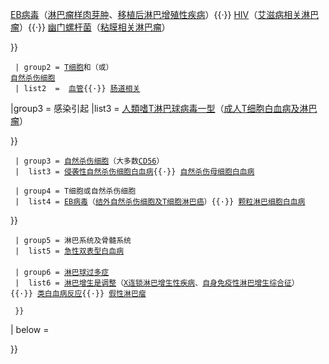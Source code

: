 {{Navbox
| name  = 恶性淋巴瘤
| title = [[惡性血液病]]/[[白血病]]组织学（[[國際疾病分類腫瘤學|ICD-O]] 9590-9989、[[ICD-10_Chapter_II:_Neoplasms#.28C81-C96.29_Malignant_neoplasms.2C_stated_or_presumed_to_be_primary.2C_of_lymphoid.2C_haematopoietic_and_related_tissue|C81-C96]]、[[ICD-9編碼列表 (140–239)#淋巴及造血組織之惡性腫瘤 (200–208)|200-208]]）<BR>[[淋巴系统]]/[[淋巴增生]]、[[淋巴瘤]]/[[淋巴性白血病]]（9590-9739、9800-9839）
| titlestyle = background:Silver
| groupstyle = background-color: LightGreen
| belowstyle = background:LightGreen;

| group1 = 
|  list1 =  {{Navbox subgroup
  | groupstyle = background-color: LightGreen

  | group1 = [[淋巴瘤|B细胞]]<BR>（[[B细胞淋巴瘤|淋巴瘤]]、[[B细胞白血病|白血病]]）<BR>（大多数[[CD19受体|CD19]]、[[CD20受体|CD19]]）
  |  list1 = {{Navbox subgroup
  | groupstyle = background-color: LightGreen

  | group1 = 根据病情/<BR>标志物
  |  list1 = {{Navbox subgroup
  | groupstyle = background-color: LightGreen

| group1 = [[末端脫氧核苷酸轉移酶|TdT]]+
| list1  = [[急性淋巴细胞白血病]]（[[前體B細胞淋巴細胞白血病]]）

  | group2 = TdT-
  | list2  = 


  | group3 = [[CD5受体|CD5]]+
  |  list3 = [[普通B细胞]]（[[B细胞慢性淋巴细胞白血病]]）<BR>

{{le|被套區|mantle zone}}（[[被套細胞淋巴瘤]]）

  | group6 = [[CD22受体|CD22]]+
  |  list6 = [[幼B淋巴细胞白血病]]{{·}} [[CD11c]]（[[毛细胞白血病]]）

  | group7 = [[CD79A受体|CD79a]]+
  |  list7 = [[发生中心]]/[[滤泡B细胞]]（[[滤泡性淋巴瘤]]、[[伯奇氏淋巴瘤]]、[[弥漫大B细胞淋巴瘤]]（[[原发纵膈大B细胞淋巴瘤]]））<BR>

[[边缘区b细胞淋巴瘤]]/[[边缘区b细胞]]（[[脾边缘区淋巴瘤]]、[[粘膜相关淋巴瘤]]、[[淋巴结边缘区b细胞淋巴瘤]]）

  | group8 = [[里德斯滕伯格细胞|RS]]<br/>（[[CD15受体|CD15]]+、[[CD30受体|CD30]]+）
  |  list8 = [[霍奇金淋巴瘤|典型霍奇金淋巴瘤]]（[[结节性硬化症]]）{{·}} [[CD20受体|CD20]]（[[结节性淋巴细胞为主型霍奇金淋巴瘤]]）

  | group9 = [[浆细胞增生症]]/<br/>[[副蛋白血症]]<BR>（[[CD38受体|CD38]]+/[[CD138受体|CD138]]+）
  |  list9 = 参见：[[Template:免疫球蛋白增生失调症|免疫球蛋白增生失调症]]


}}

  | group6 = 感染引起
  |  list6 = [[卡波西氏肉瘤相关疱疹病毒]]（[[原发性渗出性淋巴瘤]]）{{·}} [[人类疱疹病毒第四型|EB病毒]]（[[淋巴瘤样肉芽肿]]、[[移植后淋巴增殖性疾病]]）{{·}} [[HIV]]（[[艾滋病相关淋巴瘤]]）{{·}} [[幽门螺杆菌]]（[[粘膜相关淋巴瘤]]）

}}


  | group2 = [[T细胞]]和（或）<br/>[[自然杀伤细胞]]
  | list2  = {{Navbox subgroup
| groupstyle = background-color: LightGreen

| group1 = [[T细胞]]<BR>（[[T细胞淋巴瘤|淋巴瘤]]、[[T细胞白血病|白血病]]）<BR>（大多数[[CD3受体|CD3]]、<br/>[[CD4受体|CD4]]、[[CD8受体|CD8]]）
| list1  = {{Navbox subgroup
  | groupstyle = background-color: LightGreen

  | group1 = 根据病情/<BR>标志物
  |  list1 = [[末端转移酶|TdT+]]: [[急性淋巴白血病]]（[[急性前T淋巴细胞白血病及淋巴瘤]]）

[[幼淋巴细胞]]（[[幼T淋巴细胞白血病]]）

[[CD30受体|CD30+]]（[[间变性大细胞淋巴瘤]]、[[淋巴瘤样丘疹病]]）

| group2 = 根据位置/[[外周T细胞淋巴瘤]]
| list2  = [[皮肤T细胞淋巴瘤|皮肤]]（[[蕈样肉芽肿]]、[[塞扎里氏病]]）{{·}} [[肝脾T细胞淋巴瘤|肝脾]]{{·}} [[血管免疫母T细胞淋巴瘤|血管]]{{·}} [[肠道相关T细胞淋巴瘤|肠道相关]]

|group3  = 感染引起
|list3   = [[人類嗜T淋巴球病毒一型]]（[[成人T细胞白血病及淋巴瘤]]）


}}

  | group3 = [[自然杀伤细胞]]（大多数[[CD56]]）
  |  list3 = [[侵袭性自然杀伤细胞白血病]]{{·}} [[自然杀伤母细胞白血病]]

  | group4 = T细胞或自然杀伤细胞
  |  list4 = [[人类疱疹病毒第四型|EB病毒]]（[[结外自然杀伤细胞及T细胞淋巴癌]]）{{·}} [[颗粒淋巴细胞白血病]]


}}



  | group5 = 淋巴系统及骨髓系统
  |  list5 = [[急性双表型白血病]]
 
  | group6 = [[淋巴球过多症]]
  |  list6 = [[淋巴增生是调整]]（[[X连锁淋巴增生性疾病]]、[[自身免疫性淋巴增生综合征]]）{{·}} [[类白血病反应]]{{·}} [[假性淋巴瘤]]

  }}




|  below = {{淋巴细胞导航}}

}}<noinclude>

[[Category:肿瘤模板|{{PAGENAME}}]]
</noinclude>